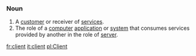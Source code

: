 === Noun ===

# A [[customer]] or receiver of [[service]]s.
# The role of a [[computer]] [[application]] or [[system]] that consumes services provided by another in the role of [[server]].

{{wikipedia}}

[[fr:client]]
[[it:client]]
[[pl:Client]]